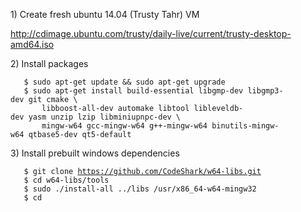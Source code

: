 1) Create fresh ubuntu 14.04 (Trusty Tahr) VM

[[http://cdimage.ubuntu.com/trusty/daily-live/current/trusty-desktop-amd64.iso]]

2) Install packages
    $ sudo apt-get update && sudo apt-get upgrade
    $ sudo apt-get install build-essential libgmp-dev libgmp3-dev git cmake \
        libboost-all-dev automake libtool libleveldb-dev yasm unzip lzip libminiupnpc-dev \
        mingw-w64 gcc-mingw-w64 g++-mingw-w64 binutils-mingw-w64 qtbase5-dev qt5-default

3) Install prebuilt windows dependencies
    $ git clone https://github.com/CodeShark/w64-libs.git
    $ cd w64-libs/tools
    $ sudo ./install-all ../libs /usr/x86_64-w64-mingw32
    $ cd